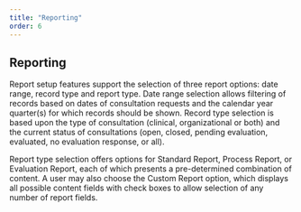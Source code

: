 ```yaml
---
title: "Reporting"
order: 6
---
```


## Reporting

Report setup features support the selection of three report options: date range, record type and report type. Date range selection allows filtering of records based on dates of consultation requests and the calendar year quarter(s) for which records should be shown. Record type selection is based upon the type of consultation (clinical, organizational or both) and the current status of consultations (open, closed, pending evaluation, evaluated, no evaluation response, or all).

Report type selection offers options for Standard Report, Process Report, or Evaluation Report, each of which presents a pre-determined combination of content. A user may also choose the Custom Report option, which displays all possible content fields with check boxes to allow selection of any number of report fields.
